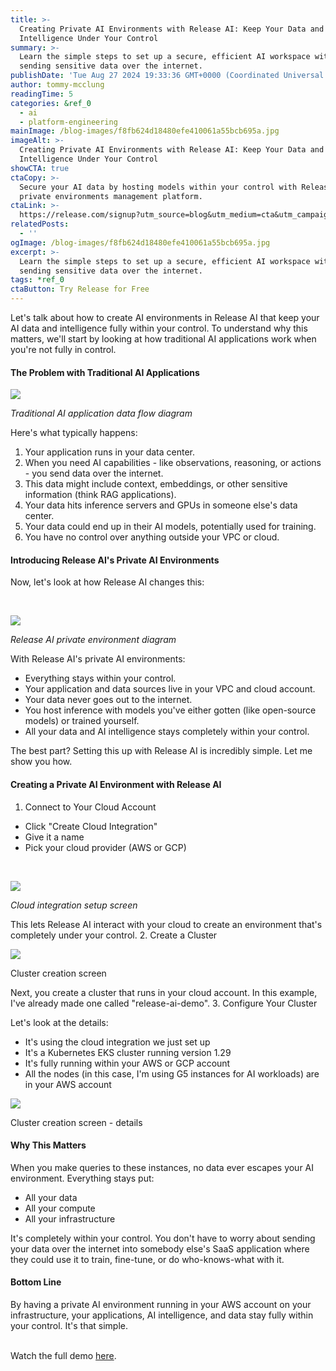 ```yaml
---
title: >-
  Creating Private AI Environments with Release AI: Keep Your Data and
  Intelligence Under Your Control
summary: >-
  Learn the simple steps to set up a secure, efficient AI workspace without
  sending sensitive data over the internet.
publishDate: 'Tue Aug 27 2024 19:33:36 GMT+0000 (Coordinated Universal Time)'
author: tommy-mcclung
readingTime: 5
categories: &ref_0
  - ai
  - platform-engineering
mainImage: /blog-images/f8fb624d18480efe410061a55bcb695a.jpg
imageAlt: >-
  Creating Private AI Environments with Release AI: Keep Your Data and
  Intelligence Under Your Control
showCTA: true
ctaCopy: >-
  Secure your AI data by hosting models within your control with Release's
  private environments management platform.
ctaLink: >-
  https://release.com/signup?utm_source=blog&utm_medium=cta&utm_campaign=blog-cta&utm_content=creating-private-ai-environments-with-release-ai-keep-your-data-and-intelligence-under-your-control
relatedPosts:
  - ''
ogImage: /blog-images/f8fb624d18480efe410061a55bcb695a.jpg
excerpt: >-
  Learn the simple steps to set up a secure, efficient AI workspace without
  sending sensitive data over the internet.
tags: *ref_0
ctaButton: Try Release for Free
---
```


Let's talk about how to create AI environments in Release AI that keep your AI data and intelligence fully within your control. To understand why this matters, we'll start by looking at how traditional AI applications work when you're not fully in control.

#### The Problem with Traditional AI Applications

![](/blog-images/fc88b2cd61dbddda01a22fdc52b07b2d.png)

_Traditional AI application data flow diagram_

Here's what typically happens:
1.  Your application runs in your data center.
2.  When you need AI capabilities - like observations, reasoning, or actions - you send data over the internet.
3.  This data might include context, embeddings, or other sensitive information (think RAG applications).
4.  Your data hits inference servers and GPUs in someone else's data center.
5.  Your data could end up in their AI models, potentially used for training.
6.  You have no control over anything outside your VPC or cloud.

#### Introducing Release AI's Private AI Environments

Now, let's look at how Release AI changes this:

‍

![](/blog-images/de2f5740a575897b930d7ac64a4bf4e7.png)

_Release AI private environment diagram_

With Release AI's private AI environments:
*   Everything stays within your control.
*   Your application and data sources live in your VPC and cloud account.
*   Your data never goes out to the internet.
*   You host inference with models you've either gotten (like open-source models) or trained yourself.
*   All your data and AI intelligence stays completely within your control.

The best part? Setting this up with Release AI is incredibly simple. Let me show you how.

#### Creating a Private AI Environment with Release AI

1.  Connect to Your Cloud Account
*   Click "Create Cloud Integration"
*   Give it a name
*   Pick your cloud provider (AWS or GCP)

‍

![](/blog-images/37700bc0f118e71ef08a90e0b9907104.png)

_Cloud integration setup screen_

This lets Release AI interact with your cloud to create an environment that's completely under your control.
2.  Create a Cluster

![](/blog-images/c224023da67fa279fa32dccc420f5517.png)

Cluster creation screen

Next, you create a cluster that runs in your cloud account. In this example, I've already made one called "release-ai-demo".
3.  Configure Your Cluster

Let's look at the details:
*   It's using the cloud integration we just set up
*   It's a Kubernetes EKS cluster running version 1.29
*   It's fully running within your AWS or GCP account
*   All the nodes (in this case, I'm using G5 instances for AI workloads) are in your AWS account

![](/blog-images/7dc3afccc0ccb87126e2e1822db79e91.png)

Cluster creation screen - details

#### **Why This Matters**

When you make queries to these instances, no data ever escapes your AI environment. Everything stays put:
*   All your data
*   All your compute
*   All your infrastructure

It's completely within your control. You don't have to worry about sending your data over the internet into somebody else's SaaS application where they could use it to train, fine-tune, or do who-knows-what with it.

#### **Bottom Line**

By having a private AI environment running in your AWS account on your infrastructure, your applications, AI intelligence, and data stay fully within your control. It's that simple.  
‍

Watch the full demo [here](https://www.youtube.com/watch?v=0ysZ_bY0Gv8&t=2s).
